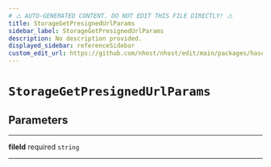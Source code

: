 ```yaml
---
# ⚠️ AUTO-GENERATED CONTENT. DO NOT EDIT THIS FILE DIRECTLY! ⚠️
title: StorageGetPresignedUrlParams
sidebar_label: StorageGetPresignedUrlParams
description: No description provided.
displayed_sidebar: referenceSidebar
custom_edit_url: https://github.com/nhost/nhost/edit/main/packages/hasura-storage-js/src/packages/hasura-storage-js/src/utils/types.ts#L55
---
```


# `StorageGetPresignedUrlParams`

## Parameters

---

**<span className="parameter-name">fileId</span>** <span className="optional-status">required</span> <code>string</code>

---
